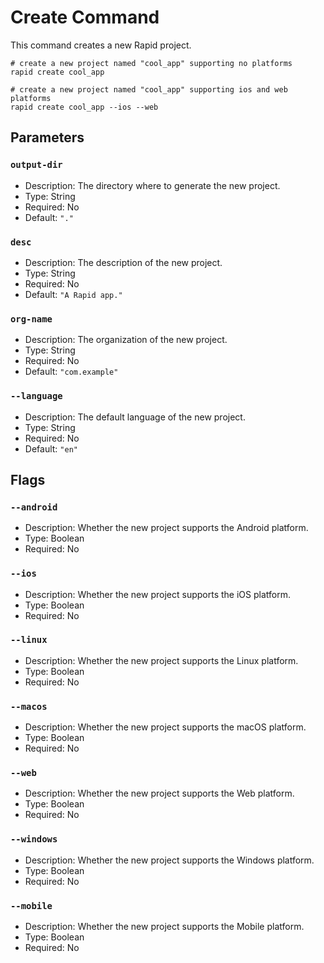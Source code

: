 # Create Command

This command creates a new Rapid project.

```
# create a new project named "cool_app" supporting no platforms
rapid create cool_app

# create a new project named "cool_app" supporting ios and web platforms
rapid create cool_app --ios --web
```

## Parameters

### `output-dir`

- Description: The directory where to generate the new project.
- Type: String
- Required: No
- Default: `"."`

### `desc`

- Description: The description of the new project.
- Type: String
- Required: No
- Default: `"A Rapid app."`

### `org-name`

- Description: The organization of the new project.
- Type: String
- Required: No
- Default: `"com.example"`

### `--language`

- Description: The default language of the new project.
- Type: String
- Required: No
- Default: `"en"`

## Flags

### `--android`

- Description: Whether the new project supports the Android platform.
- Type: Boolean
- Required: No

### `--ios`

- Description: Whether the new project supports the iOS platform.
- Type: Boolean
- Required: No

### `--linux`

- Description: Whether the new project supports the Linux platform.
- Type: Boolean
- Required: No

### `--macos`

- Description: Whether the new project supports the macOS platform.
- Type: Boolean
- Required: No

### `--web`

- Description: Whether the new project supports the Web platform.
- Type: Boolean
- Required: No

### `--windows`

- Description: Whether the new project supports the Windows platform.
- Type: Boolean
- Required: No

### `--mobile`

- Description: Whether the new project supports the Mobile platform.
- Type: Boolean
- Required: No

